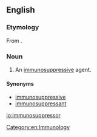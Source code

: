 ==English==

===Etymology===
From {{prefix|immuno|suppressor}}.

===Noun===
{{en-noun}}

# {{context|pharmacology}} An [[immunosuppressive]] agent.

====Synonyms====
* [[immunosuppressive]]
* [[immunosuppressant]]

[[Category:en:Immunology]]

[[io:immunosuppressor]]